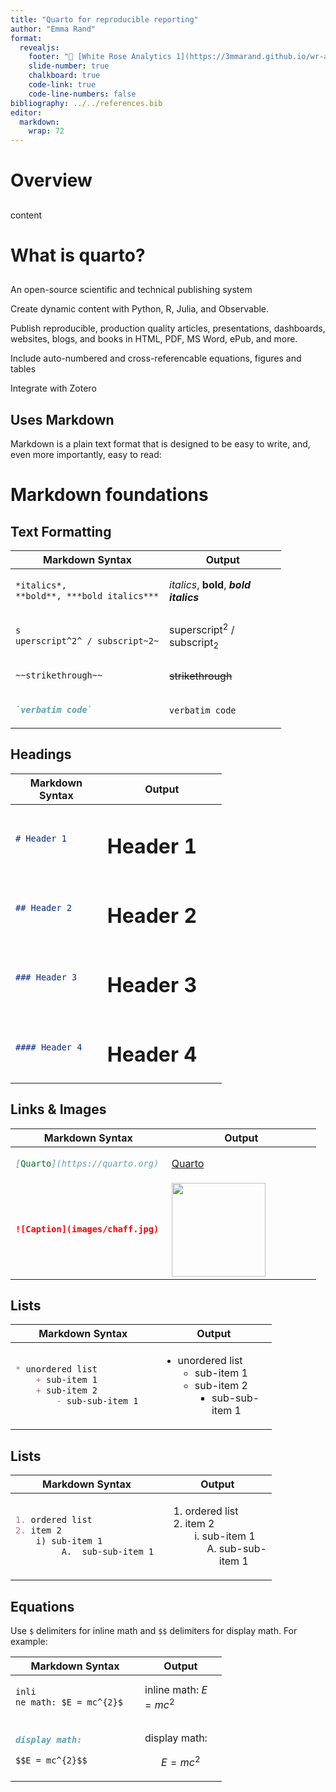 ```yaml
---
title: "Quarto for reproducible reporting"
author: "Emma Rand"
format: 
  revealjs:
    footer: "🔗 [White Rose Analytics 1](https://3mmarand.github.io/wr-analytics-1)"
    slide-number: true
    chalkboard: true
    code-link: true
    code-line-numbers: false
bibliography: ../../references.bib
editor: 
  markdown: 
    wrap: 72
---
```


# Overview

## 

content

# What is quarto?

## 

An open-source scientific and technical publishing system

Create dynamic content with Python, R, Julia, and Observable.

Publish reproducible, production quality articles, presentations,
dashboards, websites, blogs, and books in HTML, PDF, MS Word, ePub, and
more.

Include auto-numbered and cross-referencable equations, figures and
tables

Integrate with Zotero

## Uses Markdown

Markdown is a plain text format that is designed to be easy to write,
and, even more importantly, easy to read:

# Markdown foundations

## Text Formatting

+------------------------------+------------------------------+
| Markdown Syntax              | Output                       |
+==============================+==============================+
| ``` markdown                 | *italics*, **bold**, ***bold |
| *italics*,                   | italics***                   |
| **bold**, ***bold italics*** |                              |
| ```                          |                              |
+------------------------------+------------------------------+
| ``` markdown                 | superscript^2^ /             |
| s                            | subscript~2~                 |
| uperscript^2^ / subscript~2~ |                              |
| ```                          |                              |
+------------------------------+------------------------------+
| ``` markdown                 | ~~strikethrough~~            |
| ~~strikethrough~~            |                              |
| ```                          |                              |
+------------------------------+------------------------------+
| ``` markdown                 | `verbatim code`              |
| `verbatim code`              |                              |
| ```                          |                              |
+------------------------------+------------------------------+

## Headings

+----------------+------------------------------+
| Markdown       | Output                       |
| Syntax         |                              |
+================+==============================+
| ``` markdown   | # Header 1 {.heading-output} |
| # Header 1     |                              |
| ```            |                              |
+----------------+------------------------------+
| ``` markdown   | #                            |
| ## Header 2    | # Header 2 {.heading-output} |
| ```            |                              |
+----------------+------------------------------+
| ``` markdown   | #                            |
| ### Header 3   |                              |
| ```            | #                            |
|                | # Header 3 {.heading-output} |
+----------------+------------------------------+
| ``` markdown   | #                            |
| #### Header 4  |                              |
| ```            | #                            |
|                |                              |
|                | #                            |
|                | # Header 4 {.heading-output} |
+----------------+------------------------------+

## Links & Images

+----------------------------------+----------------------------------+
| Markdown Syntax                  | Output                           |
+==================================+==================================+
| ``` markdown                     | [Quarto](https://quarto.org)     |
| [Quarto](https://quarto.org)     |                                  |
| ```                              |                                  |
+----------------------------------+----------------------------------+
| ``` markdown                     | ![                               |
| ![Caption](images/chaff.jpg)     | ](images/chaff.jpg){width="150"} |
| ```                              |                                  |
+----------------------------------+----------------------------------+

## Lists

+------------------------------+----------------------------+
| Markdown Syntax              | Output                     |
+==============================+============================+
| ``` markdown                 | -   unordered list         |
| * unordered list             |     -   sub-item 1         |
|     + sub-item 1             |     -   sub-item 2         |
|     + sub-item 2             |         -   sub-sub-item 1 |
|         - sub-sub-item 1     |                            |
| ```                          |                            |
+------------------------------+----------------------------+

## Lists

+------------------------------+----------------------------+
| Markdown Syntax              | Output                     |
+==============================+============================+
| ``` markdown                 | 1.  ordered list           |
| 1. ordered list              | 2.  item 2                 |
| 2. item 2                    |     i)  sub-item 1         |
|     i) sub-item 1            |         A.  sub-sub-item 1 |
|          A.  sub-sub-item 1  |                            |
| ```                          |                            |
+------------------------------+----------------------------+

## Equations

Use `$` delimiters for inline math and `$$` delimiters for display math.
For example:

+-----------------------+-----------------------+
| Markdown Syntax       | Output                |
+=======================+=======================+
| ``` markdown          | inline math:          |
| inli                  | $E=mc^{2}$            |
| ne math: $E = mc^{2}$ |                       |
| ```                   |                       |
+-----------------------+-----------------------+
| ``` markdown          | display math:         |
| display math:         |                       |
|                       | $$E = mc^{2}$$        |
| $$E = mc^{2}$$        |                       |
| ```                   |                       |
+-----------------------+-----------------------+
